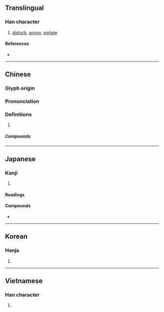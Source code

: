 {{also|扰}}
{{character info/new}}
==Translingual==

===Han character===
{{Han char|rn=64|rad=手|as=15|sn=18|four=51047|canj=QMBE|ids=⿰扌憂}}

# [[disturb]], [[annoy]], [[agitate]]

====References====
* {{Han ref|kx=0461.280|dkj=12920|dj=0810.340|hdz=31979.100|uh=64FE|ud=25854|bh=C25A|bd=49754}}

----

==Chinese==
{{zh-forms|s=扰}}

===Glyph origin===
{{Han etym}}

===Pronunciation===
{{zh-pron
|m=rǎo
|c=jiu2,jiu5
|h=pfs=
|md=
|mn=qz,tp,xm:liáu/kh,zz:jiáu/qz:lǎ/xm:lā
|w=
|mc=y
|oc=y
|cat=v
}}

===Definitions===
{{zh-hanzi}}

# {{rfdef|lang=zh}}

=====Compounds=====
{{zh-der|干擾}}

----

==Japanese==

===Kanji===
{{ja-kanji|grade=|rs=手15}}

# {{defn|lang=ja|sort=手15}}

====Readings====
{{ja-readings
|goon=にょう
|kanon=じょう
|kun=みだ-れる, わずら-わし.い
}}

====Compounds====
* {{ja-r|動擾|どうじょう|gloss=[[motional]] [[disturbance]]}}

----

==Korean==

===Hanja===
{{ko-hanja|hangeul=요|eumhun=|rv=yo|mr=yo|y=yo}}

# {{defn|lang=ko|sort=手15}}

----

==Vietnamese==

===Han character===
{{vi-hantu|[[nhiễu]], [[nhầu]]|rs=手15}}

# {{defn|lang=vi|sort=手15}}
